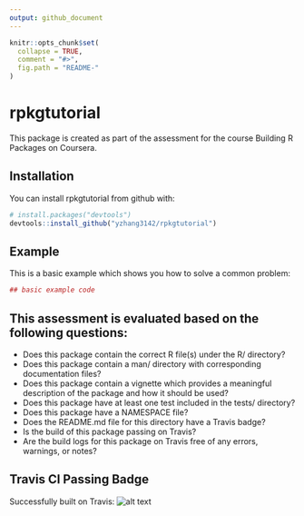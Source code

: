 ```yaml
---
output: github_document
---
```


<!-- README.md is generated from README.Rmd. Please edit that file -->

```r
knitr::opts_chunk$set(
  collapse = TRUE,
  comment = "#>",
  fig.path = "README-"
)
```

# rpkgtutorial

This package is created as part of the assessment for the course Building R
Packages on Coursera.

## Installation

You can install rpkgtutorial from github with:

```r
# install.packages("devtools")
devtools::install_github("yzhang3142/rpkgtutorial")
```

## Example

This is a basic example which shows you how to solve a common problem:

```r
## basic example code
```

## This assessment is evaluated based on the following questions:

* Does this package contain the correct R file(s) under the R/ directory?
* Does this package contain a man/ directory with corresponding 
documentation files?
* Does this package contain a vignette which provides a meaningful description 
of the package and how it should be used?
* Does this package have at least one test included in the tests/ directory?
* Does this package have a NAMESPACE file?
* Does the README.md file for this directory have a Travis badge?
* Is the build of this package passing on Travis?
* Are the build logs for this package on Travis free of any errors, 
warnings, or notes?

## Travis CI Passing Badge
Successfully built on Travis:
![alt text](https://travis-ci.org/yzhang3142/rpkgtutorial.svg?branch=master)
